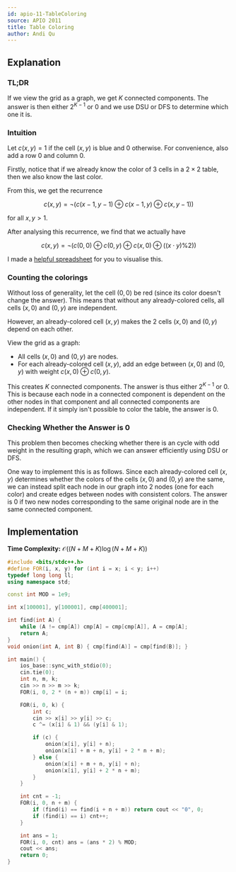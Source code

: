 ```yaml
---
id: apio-11-TableColoring
source: APIO 2011
title: Table Coloring
author: Andi Qu
---
```


## Explanation

### TL;DR

If we view the grid as a graph, we get $K$ connected components. The answer is
then either $2^{K - 1}$ or $0$ and we use DSU or DFS to determine which one it
is.

### Intuition

Let $c(x, y) = 1$ if the cell $(x, y)$ is blue and $0$ otherwise. For
convenience, also add a row 0 and column 0.

Firstly, notice that if we already know the color of 3 cells in a $2 \times 2$
table, then we also know the last color.

From this, we get the recurrence

$$
c(x, y) = \lnot (c(x - 1, y - 1) \oplus c(x - 1, y) \oplus c(x, y - 1))
$$

for all $x, y > 1$.

After analysing this recurrence, we find that we actually have

$$
c(x, y) = \lnot (c(0, 0) \oplus c(0, y) \oplus c(x, 0) \oplus ((x \cdot y) \% 2))
$$

I made a
[helpful spreadsheet](https://docs.google.com/spreadsheets/d/1cSNyb3wBq39R2FsSD-kuPpfBsLXCVxSXKsqllo2sUs0/edit?usp=sharing)
for you to visualise this.

### Counting the colorings

Without loss of generality, let the cell $(0, 0)$ be red (since its color
doesn't change the answer). This means that without any already-colored cells,
all cells $(x, 0)$ and $(0, y)$ are independent.

However, an already-colored cell $(x, y)$ makes the 2 cells $(x, 0)$ and
$(0, y)$ depend on each other.

View the grid as a graph:

- All cells $(x, 0)$ and $(0, y)$ are nodes.
- For each already-colored cell $(x, y)$, add an edge between $(x, 0)$ and
  $(0, y)$ with weight $c(x, 0) \oplus c(0, y)$.

This creates $K$ connected components. The answer is thus either $2^{K - 1}$ or
$0$. This is because each node in a connected component is dependent on the
other nodes in that component and all connected components are independent. If
it simply isn't possible to color the table, the answer is $0$.

### Checking Whether the Answer is $0$

This problem then becomes checking whether there is an cycle with odd weight 
in the resulting graph, which we can answer efficiently using DSU or DFS.

One way to implement this is as follows. Since each already-colored cell 
$(x, y)$ determines whether the colors of the cells $(x, 0)$ and $(0, y)$ are 
the same, we can instead split each node in our graph into 2 nodes (one for 
each color) and create edges between nodes with consistent colors.
The answer is $0$ if two new nodes corresponding to the same original node 
are in the same connected component.

## Implementation

**Time Complexity:** $\mathcal{O}((N+M+K)\log (N+M+K))$

<LanguageSection>

<CPPSection>

```cpp
#include <bits/stdc++.h>
#define FOR(i, x, y) for (int i = x; i < y; i++)
typedef long long ll;
using namespace std;

const int MOD = 1e9;

int x[100001], y[100001], cmp[400001];

int find(int A) {
	while (A != cmp[A]) cmp[A] = cmp[cmp[A]], A = cmp[A];
	return A;
}
void onion(int A, int B) { cmp[find(A)] = cmp[find(B)]; }

int main() {
	ios_base::sync_with_stdio(0);
	cin.tie(0);
	int n, m, k;
	cin >> n >> m >> k;
	FOR(i, 0, 2 * (n + m)) cmp[i] = i;

	FOR(i, 0, k) {
		int c;
		cin >> x[i] >> y[i] >> c;
		c ^= (x[i] & 1) && (y[i] & 1);

		if (c) {
			onion(x[i], y[i] + n);
			onion(x[i] + m + n, y[i] + 2 * n + m);
		} else {
			onion(x[i] + m + n, y[i] + n);
			onion(x[i], y[i] + 2 * n + m);
		}
	}

	int cnt = -1;
	FOR(i, 0, n + m) {
		if (find(i) == find(i + n + m)) return cout << "0", 0;
		if (find(i) == i) cnt++;
	}

	int ans = 1;
	FOR(i, 0, cnt) ans = (ans * 2) % MOD;
	cout << ans;
	return 0;
}
```

</CPPSection>

</LanguageSection>
